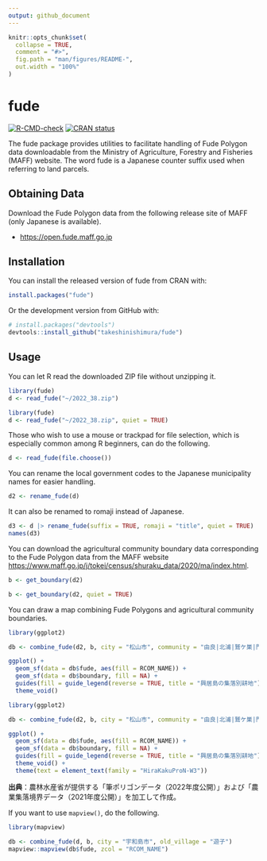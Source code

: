 ```yaml
---
output: github_document
---
```


<!-- README.md is generated from README.Rmd. Please edit that file -->

```r
knitr::opts_chunk$set(
  collapse = TRUE,
  comment = "#>",
  fig.path = "man/figures/README-",
  out.width = "100%"
)
```

# fude

<!-- badges: start -->
[![R-CMD-check](https://github.com/takeshinishimura/fude/actions/workflows/check-standard.yaml/badge.svg)](https://github.com/takeshinishimura/fude/actions/workflows/check-standard.yaml)
[![CRAN status](https://www.r-pkg.org/badges/version/fude)](https://CRAN.R-project.org/package=fude)
<!-- badges: end -->

The fude package provides utilities to facilitate handling of Fude Polygon data downloadable from the Ministry of Agriculture, Forestry and Fisheries (MAFF) website. The word fude is a Japanese counter suffix used when referring to land parcels.

## Obtaining Data

Download the Fude Polygon data from the following release site of MAFF (only Japanese is available).

- <https://open.fude.maff.go.jp>

## Installation

You can install the released version of fude from CRAN with:
```r
install.packages("fude")
```

Or the development version from GitHub with:
```r
# install.packages("devtools")
devtools::install_github("takeshinishimura/fude")
```

## Usage

You can let R read the downloaded ZIP file without unzipping it.
```r
library(fude)
d <- read_fude("~/2022_38.zip")
```
```r
library(fude)
d <- read_fude("~/2022_38.zip", quiet = TRUE)
```

Those who wish to use a mouse or trackpad for file selection, which is especially common among R beginners, can do the following.

```r
d <- read_fude(file.choose())
```

You can rename the local government codes to the Japanese municipality names for easier handling.

```r
d2 <- rename_fude(d)
```

It can also be renamed to romaji instead of Japanese.
```r
d3 <- d |> rename_fude(suffix = TRUE, romaji = "title", quiet = TRUE)
names(d3)
```

You can download the agricultural community boundary data corresponding to the Fude Polygon data from the MAFF website <https://www.maff.go.jp/j/tokei/census/shuraku_data/2020/ma/index.html>.
```r
b <- get_boundary(d2)
```
```r
b <- get_boundary(d2, quiet = TRUE)
```

You can draw a map combining Fude Polygons and agricultural community boundaries.
```r
library(ggplot2)

db <- combine_fude(d2, b, city = "松山市", community = "由良|北浦|鷲ケ巣|門田|馬磯|泊|御手洗|船越")

ggplot() +
  geom_sf(data = db$fude, aes(fill = RCOM_NAME)) +
  geom_sf(data = db$boundary, fill = NA) +
  guides(fill = guide_legend(reverse = TRUE, title = "興居島の集落別耕地")) +
  theme_void()
```
```r
library(ggplot2)

db <- combine_fude(d2, b, city = "松山市", community = "由良|北浦|鷲ケ巣|門田|馬磯|泊|御手洗|船越")

ggplot() +
  geom_sf(data = db$fude, aes(fill = RCOM_NAME)) +
  geom_sf(data = db$boundary, fill = NA) +
  guides(fill = guide_legend(reverse = TRUE, title = "興居島の集落別耕地")) +
  theme_void() +
  theme(text = element_text(family = "HiraKakuProN-W3"))
```

**出典**：農林水産省が提供する「筆ポリゴンデータ（2022年度公開）」および「農業集落境界データ（2021年度公開）」を加工して作成。

If you want to use `mapview()`, do the following.
```r
library(mapview)

db <- combine_fude(d, b, city = "宇和島市", old_village = "遊子")
mapview::mapview(db$fude, zcol = "RCOM_NAME")
```
